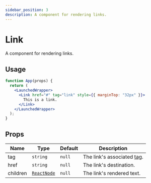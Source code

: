 ```yaml
---
sidebar_position: 3
description: A component for rendering links.
---
```


# Link

A component for rendering links.

## Usage

```jsx live
function App(props) {
  return (
    <LaunchedWrapper>
      <Link href="#" tag="link" style={{ marginTop: "32px" }}>
        This is a link.
      </Link>
    </LaunchedWrapper>
  );
}
```

## Props

| Name     | Type                                                              | Default | Description                                                   |
| -------- | ----------------------------------------------------------------- | ------- | ------------------------------------------------------------- |
| tag      | `string`                                                          | `null`  | The link's associated [tag](/Get%20Started/concepts#tagging). |
| href     | `string`                                                          | `null`  | The link's destination.                                       |
| children | [`ReactNode`](https://react.dev/learn/typescript#typing-children) | `null`  | The link's rendered text.                                     |
